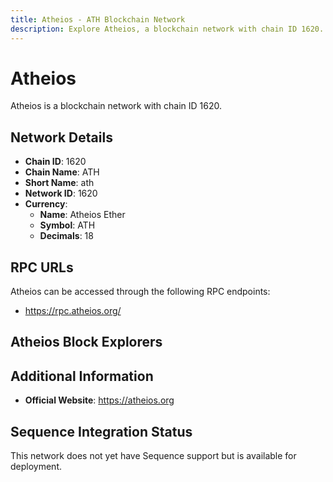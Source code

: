 ```yaml
--- 
title: Atheios - ATH Blockchain Network
description: Explore Atheios, a blockchain network with chain ID 1620. Learn about its native currency, Atheios Ether, and how to interact with the network.
---
```


# Atheios

Atheios is a blockchain network with chain ID 1620.

## Network Details

- **Chain ID**: 1620
- **Chain Name**: ATH
- **Short Name**: ath
- **Network ID**: 1620
- **Currency**: 
  - **Name**: Atheios Ether
  - **Symbol**: ATH
  - **Decimals**: 18

## RPC URLs

Atheios can be accessed through the following RPC endpoints:

- https://rpc.atheios.org/

## Atheios Block Explorers



## Additional Information

- **Official Website**: https://atheios.org

## Sequence Integration Status

This network does not yet have Sequence support but is available for deployment.
